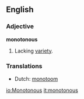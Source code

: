 ==English==
===Adjective===
'''monotonous'''
#Lacking [[variety]].

===Translations===
*Dutch: [[monotoom]]

[[io:Monotonous]]
[[it:monotonous]]